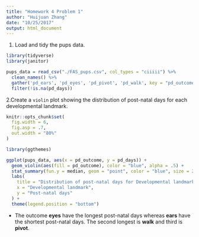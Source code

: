 ```yaml
---
title: "Homework 4 Problem 1"
author: "Huijuan Zhang"
date: "10/25/2017"
output: html_document
---
```


1. Load and tidy the pups data.

```r
library(tidyverse)
library(janitor)

pups_data = read_csv("./FAS_pups.csv", col_types = "ciiiii") %>%
  clean_names() %>%
  gather('pd_ears', 'pd_eyes', 'pd_pivot', 'pd_walk', key = "pd_outcome", value = "pd_days") %>% 
  filter(!is.na(pd_days))
```

2.Create a `violin` plot showing the distribution of post-natal days for each developmental landmark.

```r
knitr::opts_chunk$set(
  fig.width = 6,
  fig.asp = .7,
  out.width = "80%"
)
```


```r
library(ggthemes)

ggplot(pups_data, aes(x = pd_outcome, y = pd_days)) + 
  geom_violin(aes(fill = pd_outcome), color = "blue", alpha = .5) + 
  stat_summary(fun.y = median, geom = "point", color = "blue", size = 2) +
  labs(
    title = "Distribution of post-natal days for Developmental landmarks",
    x = "Developmental landmark",
    y = "Post-natal days"
  ) + 
  theme(legend.position = "bottom")
```

* The outcome __eyes__ have the longest post-natal days whereas __ears__ have the shortest post-natal days. The second longest is __walk__ and third is __pivot__.